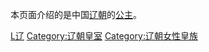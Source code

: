 本页面介绍的是中国[[辽朝|辽朝]]的[[公主|公主]]。

[[Category:中國各朝代公主|L辽]]
[[Category:辽朝皇室|Category:辽朝皇室]]
[[Category:辽朝女性皇族|Category:辽朝女性皇族]]